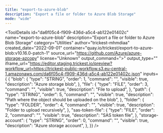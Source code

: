 ```yaml
---
title: "export-to-azure-blob"
description: "Export a file or folder to Azure Blob Storage"
mode: "wide"
---
```



<ToolDetails
  id="da6f05c4-f909-436d-a5c4-ab122e01402c"
  name="export-to-azure-blob"
  description="Export a file or folder to Azure Blob Storage"
  category="Utilities"
  author="trickest-mhmdiaa"
  created_date="2022-09-01"
  container="quay.io/trickest/export-to-azure-blob:v10.16.0-patch-1"
  source_url="https://github.com/Azure/azure-storage-azcopy"
  license="Unknown"
  output_command=">"
  output_type=""
  iframe_url="https://editor.staging.trickest.io/preview?workflow_url=https://trickest-public-workflow.s3.eu-central-1.amazonaws.com/da6f05c4-f909-436d-a5c4-ab122e01402c.json"
  inputs={ {
  "blob": {
    "type": "STRING",
    "order": 1,
    "command": "",
    "visible": true,
    "description": "Azure storage blob",
  },
  "file": {
    "type": "FILE",
    "order": 3,
    "command": "",
    "visible": true,
    "description": "File to upload",
  },
  "path": {
    "type": "STRING",
    "order": 5,
    "command": "",
    "visible": true,
    "description": "Path where the object should be uploaded on the blob",
  },
  "folder": {
    "type": "FOLDER",
    "order": 4,
    "command": "",
    "visible": true,
    "description": "Folder to upload recursively",
  },
  "sas-token-file": {
    "type": "FILE",
    "order": 2,
    "command": "",
    "visible": true,
    "description": "SAS token file",
  },
  "storage-account": {
    "type": "STRING",
    "order": 0,
    "command": "",
    "visible": true,
    "description": "Azure storage account",
  },
}}
/>